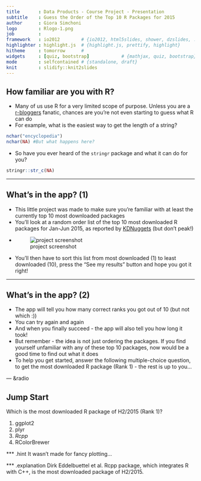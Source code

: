 ```yaml
---
title       : Data Products - Course Project - Presentation
subtitle    : Guess the Order of the Top 10 R Packages for 2015
author      : Giora Simchoni
logo        : Rlogo-1.png
job         : 
framework   : io2012        # {io2012, html5slides, shower, dzslides, ...}
highlighter : highlight.js  # {highlight.js, prettify, highlight}
hitheme     : tomorrow      # 
widgets     : [quiz, bootstrap]            # {mathjax, quiz, bootstrap}
mode        : selfcontained # {standalone, draft}
knit        : slidify::knit2slides
---
```


## How familiar are you with R?

* Many of us use R for a very limited scope of purpose. Unless you are a [r-bloggers](http://r-bloggers.com) fanatic, chances are you're not even starting to guess what R can do
* For example, what is the easiest way to get the length of a string?
```r
nchar("encyclopedia")
nchar(NA) #But what happens here?
```
* So have you ever heard of the ```stringr``` package and what it can do for you?
```r
stringr::str_c(NA)
```

--- 

## What's in the app? (1)

* This little project was made to make sure you're familiar with at least the currently top 10 most downloaded packages
* You'll look at a random order list of the top 10 most downloaded R packages for Jan-Jun 2015, as reported by [KDNuggets](http://kdnuggets.com) (but don't peak!)
* ![project screenshot](assets/img/project_screenshot.png)
* You'll then have to sort this list from most downloaded (1) to least downloaded (10), press the "See my results" button and hope you got it right!

--- 

## What's in the app? (2)

* The app will tell you how many correct ranks you got out of 10 (but not which :))
* You can try again and again
* And when you finally succeed - the app will also tell you how long it took!
* But remember - the idea is not just ordering the packages. If you find yourself unfamiliar with any of these top 10 packages, now would be a good time to find out what it does
* To help you get started, answer the following multiple-choice question, to get the most downloaded R package (Rank 1) - the rest is up to you...

--- &radio 

## Jump Start

Which is the most downloaded R package of H2/2015 (Rank 1)?

1. ggplot2
2. plyr
3. _Rcpp_
4. RColorBrewer

*** .hint
It wasn't made for fancy plotting...

*** .explanation
Dirk Eddelbuettel et al. Rcpp package, which integrates R with C++, is the most downloaded package of H2/2015.